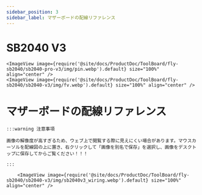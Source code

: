 ```yaml
---
sidebar_position: 3
sidebar_label: マザーボードの配線リファレンス
---
```


# SB2040 V3

    <ImageView image={require('@site/docs/ProductDoc/ToolBoard/fly-sb2040/sb2040-pro-v3/img/pin.webp').default} size="100%" align="center" />
    <ImageView image={require('@site/docs/ProductDoc/ToolBoard/fly-sb2040/sb2040-v3/img/fv.webp').default} size="100%" align="center" />


# マザーボードの配線リファレンス

    :::warning 注意事項

    画像の解像度が高すぎるため、ウェブ上で閲覧する際に見えにくい場合があります。マウスカーソルを配線図の上に置き、右クリックして「画像を別名で保存」を選択し、画像をデスクトップに保存してからご覧ください！！！

    :::

        <ImageView image={require('@site/docs/ProductDoc/ToolBoard/fly-sb2040/sb2040-v3/img/sb2040v3_wiring.webp').default} size="100%" align="center" />